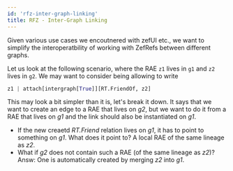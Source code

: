 ```yaml
---
id: 'rfz-inter-graph-linking'
title: RFZ - Inter-Graph Linking
---
```


Given various use cases we encoutnered with zefUI etc., we want to simplify the interoperatbility of working with ZefRefs between different graphs. 

Let us look at the following scenario, where the RAE `z1` lives in `g1` and `z2` lives in `g2`. We may want to consider being allowing to write

```python
z1 | attach[intergraph[True]][RT.FriendOf, z2]
```
This may look a bit simpler than it is, let's break it down. It says that we want to create an edge to a RAE that lives on *g2*, but we want to do it from a RAE that lives on *g1* and the link should also be instantiated on *g1*.

* If the new creaetd *RT.Friend* relation lives on *g1*, it has to point to something on *g1*. What does it point to? A local RAE of the same lineage as *z2*.
* What if *g2* does not contain such a RAE (of the same lineage as *z2*)? Answ: One is automatically created by merging *z2* into *g1*.

